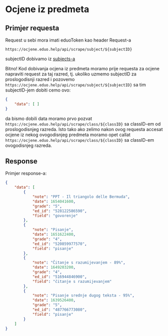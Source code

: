 
# Ocjene iz predmeta

## Primjer requesta

<Callout emoji="⚠️">Request u sebi mora imati eduoToken kao header Request-a</Callout>

`https://ocjene.eduo.help/api/scrape/subject/${subjectID}`

subjectID dobivamo iz [subjects-a](/REST/subjects)

<Callout emoji="⚠️">Bitno!</Callout>
Kod dobivanja ocjena iz predmeta moramo prije requesta za ocjene napraviti request za taj razred, tj. ukoliko uzmemo subjectID za proslogodisnji razred i pozovemo `https://ocjene.eduo.help/api/scrape/subject/${subjectID}` sa tim subjectID-jem dobiti cemo ovo:
```json
{
    "data": [ ]
}
```
da bismo dobili data moramo prvo pozvat `https://ocjene.eduo.help/api/scrape/class/${classID}` sa classID-em od proslogodisnjeg razreda.
Isto tako ako zelimo nakon ovog requesta accesat ocjene iz nekog ovogodisnjeg predmeta moramo opet callat `https://ocjene.eduo.help/api/scrape/class/${classID}` sa classID-em ovogodisnjeg razreda.

## Response

Primjer response-a:

```json
{
    "data": [
        {
            "note": "PPT - Il triangolo delle Bermuda",
            "date": 1654041600,
            "grade": "5",
            "ed_id": "528122586590",
            "field": "govorenje"
        },
        {
            "note": "Pisanje",
            "date": 1651622400,
            "grade": "4",
            "ed_id": "520859977570",
            "field": "pisanje"
        },
        {
            "note": "Čitanje s razumijevanjem - 89%",
            "date": 1649203200,
            "grade": "4",
            "ed_id": "516944846900",
            "field": "čitanje s razumijevanjem"
        },
        {
            "note": "Pisanje srednje dugog teksta - 95%",
            "date": 1639526400,
            "grade": "5",
            "ed_id": "487766773080",
            "field": "pisanje"
        }
    ]
}
```
